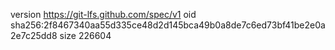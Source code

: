 version https://git-lfs.github.com/spec/v1
oid sha256:2f8467340aa55d335ce48d2d145bca49b0a8de7c6ed73bf41be2e0a2e7c25dd8
size 226604
